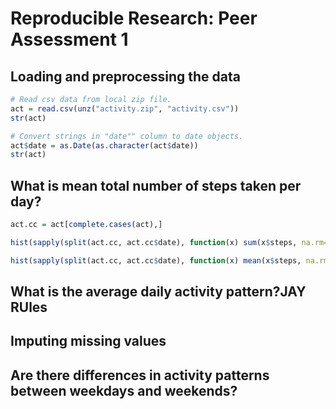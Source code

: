# Reproducible Research: Peer Assessment 1


## Loading and preprocessing the data
```r
# Read csv data from local zip file.
act = read.csv(unz("activity.zip", "activity.csv"))
str(act)

# Convert strings in "date"" column to date objects.
act$date = as.Date(as.character(act$date))
str(act)
```


## What is mean total number of steps taken per day?
```r
act.cc = act[complete.cases(act),]

hist(sapply(split(act.cc, act.cc$date), function(x) sum(x$steps, na.rm=TRUE)))

hist(sapply(split(act.cc, act.cc$date), function(x) mean(x$steps, na.rm=TRUE)))
```



## What is the average daily activity pattern?JAY RUles



## Imputing missing values



## Are there differences in activity patterns between weekdays and weekends?
